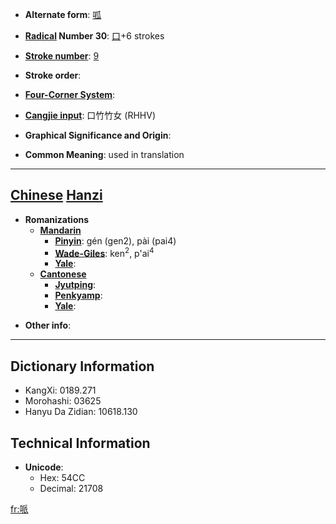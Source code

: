 * '''Alternate form''': [[呱]]

* '''[[Wiktionary:Chinese radical index| Radical]] Number 30''': [[Wiktionary:Chinese radical index 口|口]]+6 strokes

* '''[[Wiktionary:Chinese total strokes index|Stroke number]]''': [[Wiktionary:Chinese total strokes index 9|9]]

* '''Stroke order''': 

* '''[[Wiktionary:Chinese four corner index|Four-Corner System]]''': 

* '''[[Wiktionary:Chinese Cangjie index|Cangjie input]]''': 口竹竹女 (RHHV)

* '''Graphical Significance and Origin''': 

* '''Common Meaning''': used in translation

----

== [[Chinese]] [[Hanzi]] ==

* '''Romanizations'''
** '''[[Mandarin]]'''
*** '''[[Pinyin]]''': gén (gen2), pài (pai4)
*** '''[[Wade-Giles]]''': ken<sup>2</sup>, p'ai<sup>4</sup>
*** '''[[Yale]]''': 
** '''[[Cantonese]]'''
*** '''[[Jyutping]]''':
*** '''[[Penkyamp]]''': 
*** '''[[Yale]]''': 

* '''Other info''': 

----

== Dictionary Information ==

* KangXi: 0189.271
* Morohashi: 03625
* Hanyu Da Zidian: 10618.130

== Technical Information ==

* '''Unicode''':
** Hex: 54CC
** Decimal: 21708

[[fr:哌]]